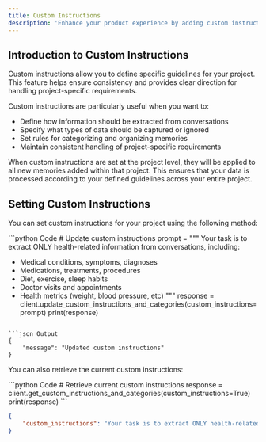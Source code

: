 ```yaml
---
title: Custom Instructions
description: 'Enhance your product experience by adding custom instructions tailored to your needs'
---
```


## Introduction to Custom Instructions

Custom instructions allow you to define specific guidelines for your project. This feature helps ensure consistency and provides clear direction for handling project-specific requirements.

Custom instructions are particularly useful when you want to:
- Define how information should be extracted from conversations
- Specify what types of data should be captured or ignored
- Set rules for categorizing and organizing memories
- Maintain consistent handling of project-specific requirements

When custom instructions are set at the project level, they will be applied to all new memories added within that project. This ensures that your data is processed according to your defined guidelines across your entire project.

## Setting Custom Instructions

You can set custom instructions for your project using the following method:

<CodeGroup>
```python Code
# Update custom instructions
prompt = """
Your task is to extract ONLY health-related information from conversations, including:

- Medical conditions, symptoms, diagnoses
- Medications, treatments, procedures
- Diet, exercise, sleep habits
- Doctor visits and appointments
- Health metrics (weight, blood pressure, etc)
"""
response = client.update_custom_instructions_and_categories(custom_instructions=prompt)
print(response)
```

```json Output
{
    "message": "Updated custom instructions"
}
```
</CodeGroup>

You can also retrieve the current custom instructions:

<CodeGroup>
```python Code
# Retrieve current custom instructions
response = client.get_custom_instructions_and_categories(custom_instructions=True)
print(response)
```

```json Output
{
    "custom_instructions": "Your task is to extract ONLY health-related information from conversations, including:\n\n- Medical conditions, symptoms, diagnoses\n- Medications, treatments, procedures\n- Diet, exercise, sleep habits\n- Doctor visits and appointments\n- Health metrics (weight, blood pressure, etc)"
}
```
</CodeGroup>